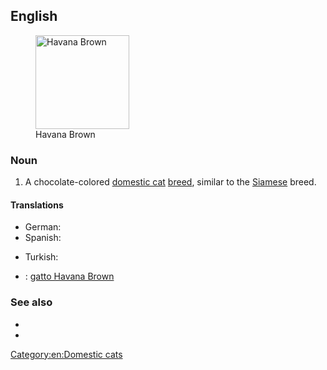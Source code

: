 ==English==
[[File:Havana Brown - c h o c o c a t.jpg|thumb|150px|right|Havana Brown]]

===Noun===
{{en-noun|head=[[Havana]] [[brown|Brown]]}}

# A chocolate-colored [[domestic cat]] [[breed]], similar to the [[Siamese]] breed.

====Translations====
{{trans-top|domestic cat breed}}
* German: {{t|de|Havana-Katze|f}}
* Spanish: {{t|es|Habana brown}}
{{trans-mid}}
* Turkish: {{t|tr|Havana kedisi}}
{{trans-bottom}}

{{checktrans-top}}
* {{ttbc|it}}: [[gatto Havana Brown]]
{{trans-mid}}

{{trans-bottom}}

===See also===
* {{pedia}}
* {{commonslite|Category:Havana brown}}

[[Category:en:Domestic cats]]
